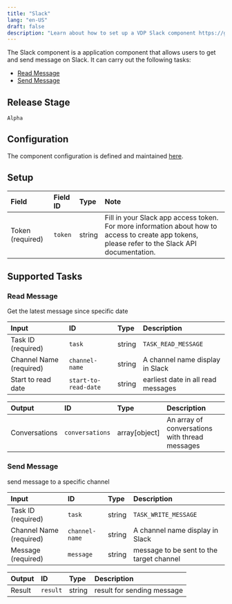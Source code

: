 ```yaml
---
title: "Slack"
lang: "en-US"
draft: false
description: "Learn about how to set up a VDP Slack component https://github.com/instill-ai/instill-core"
---
```


The Slack component is a application component that allows users to get and send message on Slack.
It can carry out the following tasks:

- [Read Message](#read-message)
- [Send Message](#send-message)



## Release Stage

`Alpha`



## Configuration

The component configuration is defined and maintained [here](https://github.com/instill-ai/component/blob/main/application/slack/v0/config/definition.json).




## Setup


| Field | Field ID | Type | Note |
| :--- | :--- | :--- | :--- |
| Token (required) | `token` | string | Fill in your Slack app access token. For more information about how to access to create app tokens, please refer to the Slack API documentation. |




## Supported Tasks

### Read Message

Get the latest message since specific date


| Input | ID | Type | Description |
| :--- | :--- | :--- | :--- |
| Task ID (required) | `task` | string | `TASK_READ_MESSAGE` |
| Channel Name (required) | `channel-name` | string | A channel name display in Slack |
| Start to read date | `start-to-read-date` | string | earliest date in all read messages |



| Output | ID | Type | Description |
| :--- | :--- | :--- | :--- |
| Conversations | `conversations` | array[object] | An array of conversations with thread messages |






### Send Message

send message to a specific channel


| Input | ID | Type | Description |
| :--- | :--- | :--- | :--- |
| Task ID (required) | `task` | string | `TASK_WRITE_MESSAGE` |
| Channel Name (required) | `channel-name` | string | A channel name display in Slack |
| Message (required) | `message` | string | message to be sent to the target channel |



| Output | ID | Type | Description |
| :--- | :--- | :--- | :--- |
| Result | `result` | string | result for sending message |







